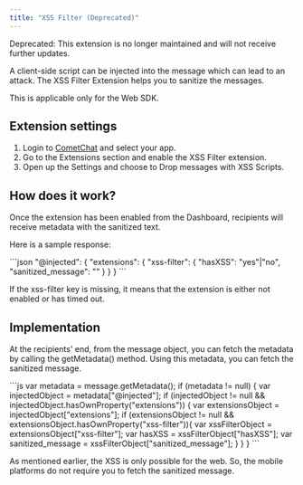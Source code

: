 ```yaml
---
title: "XSS Filter (Deprecated)"
---
```


<Warning>

Deprecated: This extension is no longer maintained and will not receive further updates.

</Warning>

A client-side script can be injected into the message which can lead to an attack. The XSS Filter Extension helps you to sanitize the messages.

This is applicable only for the Web SDK.

## Extension settings

1. Login to [CometChat](https://app.cometchat.com/login) and select your app.
2. Go to the Extensions section and enable the XSS Filter extension.
3. Open up the Settings and choose to Drop messages with XSS Scripts.

## How does it work?

Once the extension has been enabled from the Dashboard, recipients will receive metadata with the sanitized text.

Here is a sample response:

<Tabs>
<Tab title="JSON">
```json
"@injected": {
  "extensions": {
    "xss-filter": {
      "hasXSS": "yes"|"no",
      "sanitized_message": "<message>"
    }
  }
}
```

</Tab>

</Tabs>

If the xss-filter key is missing, it means that the extension is either not enabled or has timed out.

## Implementation

At the recipients' end, from the message object, you can fetch the metadata by calling the getMetadata() method. Using this metadata, you can fetch the sanitized message.

<Tabs>
<Tab title="JavaScript">
```js
var metadata = message.getMetadata();
if (metadata != null) {
  var injectedObject = metadata["@injected"];
  if (injectedObject != null && injectedObject.hasOwnProperty("extensions")) {
    var extensionsObject = injectedObject["extensions"];
    if (extensionsObject != null &&
      extensionsObject.hasOwnProperty("xss-filter")){
      var xssFilterObject = extensionsObject["xss-filter"];
      var hasXSS = xssFilterObject["hasXSS"];
      var sanitized_message = xssFilterObject["sanitized_message"];
    }
  }
}
```

</Tab>

</Tabs>

As mentioned earlier, the XSS is only possible for the web. So, the mobile platforms do not require you to fetch the sanitized message.
